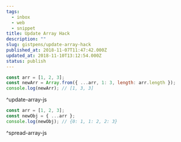 ```yaml
---
tags:
  - inbox
  - web
  - snippet
title: Update Array Hack
description: ""
slug: gistpens/update-array-hack
published_at: 2018-11-07T11:47:42.000Z
updated_at: 2018-11-10T13:12:54.000Z
status: publish
---
```

```js title="update-array.js"
const arr = [1, 2, 3];
const newArr = Array.from({ ...arr, 1: 3, length: arr.length });
console.log(newArr); // [1, 3, 3]
```

^update-array-js

```js title="spread-array.js"
const arr = [1, 2, 3];
const newObj = { ...arr };
console.log(newObj); // {0: 1, 1: 2, 2: 3}
```

^spread-array-js
